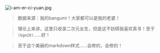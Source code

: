![i-am-er-ci-yuan.jpg](https://s2.loli.net/2023/07/19/TvPf5h3WYdEsgqK.jpg)

> 数据来源：我的bangumi！大家都可以是我的老婆！

> 理论上来讲，这里只收录二次元女生，但是这不妨碍我喜欢真寻！至于`(bgm28)`......好！

> 至于这个~~美丽~~的markdown样式......会修的，会修的！
